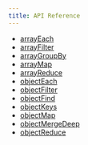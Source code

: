```yaml
---
title: API Reference
---
```


- [arrayEach](/loops/api/arrayEach)
- [arrayFilter](/loops/api/arrayFilter)
- [arrayGroupBy](/loops/api/arrayGroupBy)
- [arrayMap](/loops/api/arrayMap)
- [arrayReduce](/loops/api/arrayReduce)
- [objectEach](/loops/api/objectEach)
- [objectFilter](/loops/api/objectFilter)
- [objectFind](/loops/api/objectFind)
- [objectKeys](/loops/api/objectKeys)
- [objectMap](/loops/api/objectMap)
- [objectMergeDeep](/loops/api/objectMergeDeep)
- [objectReduce](/loops/api/objectReduce)
